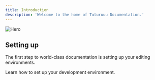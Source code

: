 ```yaml
---
title: Introduction
description: 'Welcome to the home of Tuturuuu Documentation.'
---
```


<img src="/images/hero.png" alt="Hero" />

## Setting up

The first step to world-class documentation is setting up your editing environments.

<CardGroup cols={1}>
  <Card title="Development Setup" icon="gear" href="/development">
    Learn how to set up your development environment.
  </Card>
</CardGroup>
